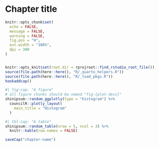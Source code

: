 # Chapter title
```r
knitr::opts_chunk$set(
  echo = FALSE,
  message = FALSE,
  warning = FALSE,
  fig.pos = "H",
  out.width = "100%",
  dpi = 300
)


knitr::opts_knit$set(root.dir = rprojroot::find_rstudio_root_file())
source(file.path(here::here(), "R/_quarto_helpers.R"))
source(file.path(here::here(), "R/_load_pkgs.R"))
hookaddcap()
```


```r
#| fig-cap: "A figure"
# all figure chunks should be named "fig-{plot-desc}"
shinipsum::random_ggplotly(type = "histogram") %>%
  councilR::plotly_layout(
    main_title = "Histogram"
  )
```

```r
#| tbl-cap: "A table"
shinipsum::random_table(nrow = 5, ncol = 3) %>%
  knitr::kable(row.names = FALSE)
```

<!-- chapter content -->



```r
saveCap("chapter-name")
```
